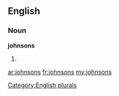 ==English==

===Noun===
'''johnsons'''

# {{plural of|[[johnson]]}}

[[Category:English plurals]]

[[ar:johnsons]]
[[fr:johnsons]]
[[my:johnsons]]